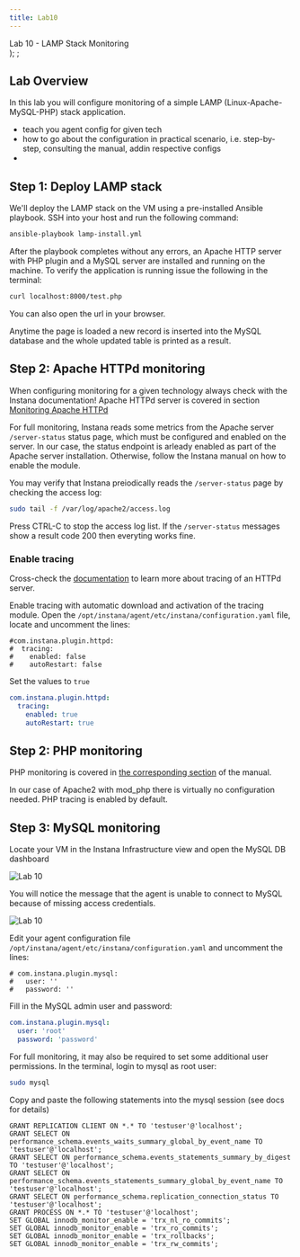 ```yaml
---
title: Lab10
---
```

  <span>
    Lab 10 - LAMP Stack Monitoring <br />
  </span>
);
;

## Lab Overview

In this lab you will configure monitoring of a simple LAMP (Linux-Apache-MySQL-PHP) stack application. 

- teach you agent config for given tech
- how to go about the configuration in practical scenario, i.e. step-by-step, consulting the manual, addin respective configs
-

## Step 1: Deploy LAMP stack

We'll deploy the LAMP stack on the VM using a pre-installed Ansible playbook. SSH into your host and run the following command:

```sh
ansible-playbook lamp-install.yml
```

After the playbook completes without any errors, an Apache HTTP server with PHP plugin and a MySQL server are installed and running on the machine. To verify the application is running issue the following in the terminal:

```sh
curl localhost:8000/test.php
```

You can also open the url in your browser.

Anytime the page is loaded a new record is inserted into the MySQL database and the whole updated table is printed as a result.

## Step 2: Apache HTTPd monitoring

When configuring monitoring for a given technology always check with the Instana documentation! Apache HTTPd server is covered in section [Monitoring Apache HTTPd](https://www.ibm.com/docs/en/instana-observability/current?topic=technologies-monitoring-apache-httpd)

For full monitoring, Instana reads some metrics from the Apache server `/server-status` status page, which must be configured and enabled on the server. In our case, the status endpoint is arleady enabled as part of the Apache server installation. Otherwise, follow the Instana manual on how to enable the module.

You may verify that Instana preiodically reads the `/server-status` page by checking the access log: 

```sh
sudo tail -f /var/log/apache2/access.log
```

Press CTRL-C to stop the access log list. If the `/server-status` messages show a result code 200 then everyting works fine.

### Enable tracing

Cross-check the [documentation](https://www.ibm.com/docs/en/instana-observability/current?topic=technologies-monitoring-apache-httpd#enable-tracing) to learn more about tracing of an HTTPd server.

Enable tracing with automatic download and activation of the tracing module. Open the `/opt/instana/agent/etc/instana/configuration.yaml` file, locate and uncomment the lines:

```
#com.instana.plugin.httpd:
#  tracing:
#    enabled: false
#    autoRestart: false
```

Set the values to `true`
```yaml
com.instana.plugin.httpd:
  tracing:
    enabled: true
    autoRestart: true
```

## Step 2: PHP monitoring

PHP monitoring is covered in [the corresponding section](https://www.ibm.com/docs/en/instana-observability/current?topic=technologies-monitoring-php) of the manual.

In our case of Apache2 with mod_php there is virtually no configuration needed. PHP tracing is enabled by default.


## Step 3: MySQL monitoring

Locate your VM in the Instana Infrastructure view and open the MySQL DB dashboard

![Lab 10](images/lab10.1.png)

You will notice the message that the agent is unable to connect to MySQL because of missing access credentials.

![Lab 10](images/lab10.2.png)

Edit your agent configuration file `/opt/instana/agent/etc/instana/configuration.yaml` and uncomment the lines:
```
# com.instana.plugin.mysql:
#   user: ''
#   password: ''
```

Fill in the MySQL admin user and password:
```yaml
com.instana.plugin.mysql:
  user: 'root'
  password: 'password'
```

For full monitoring, it may also be required to set some additional user permissions. In the terminal, login to mysql as root user:
```sh
sudo mysql
```

Copy and paste the following statements into the mysql session (see docs for details)
```
GRANT REPLICATION CLIENT ON *.* TO 'testuser'@'localhost';
GRANT SELECT ON performance_schema.events_waits_summary_global_by_event_name TO 'testuser'@'localhost';
GRANT SELECT ON performance_schema.events_statements_summary_by_digest TO 'testuser'@'localhost';
GRANT SELECT ON performance_schema.events_statements_summary_global_by_event_name TO 'testuser'@'localhost';
GRANT SELECT ON performance_schema.replication_connection_status TO 'testuser'@'localhost';
GRANT PROCESS ON *.* TO 'testuser'@'localhost';
SET GLOBAL innodb_monitor_enable = 'trx_nl_ro_commits';
SET GLOBAL innodb_monitor_enable = 'trx_ro_commits';
SET GLOBAL innodb_monitor_enable = 'trx_rollbacks';
SET GLOBAL innodb_monitor_enable = 'trx_rw_commits';
```
